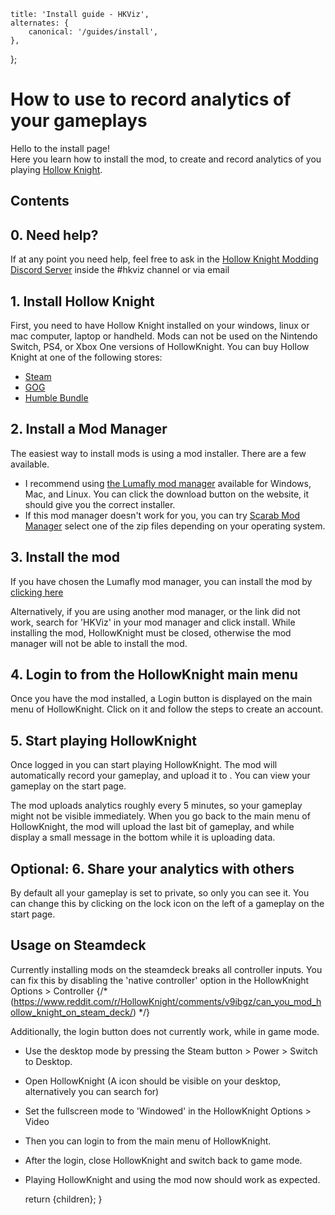 
    title: 'Install guide - HKViz',
    alternates: {
        canonical: '/guides/install',
    },
};

# How to use <HKVizText /> to record analytics of your gameplays

Hello to the <HKVizText /> install page! <br/>
Here you learn how to install the mod, to create and record analytics of you playing <a href="https://www.hollowknight.com" target="_blank">Hollow Knight</a>.

## Contents

## 0. Need help?

If at any point you need help, feel free to ask in the <a href={HOLLOW_KNIGHT_MODDING_DISCORD_URL}>Hollow Knight Modding Discord Server</a> inside the #hkviz channel or via email <MailLinkUnstyled />

## 1. Install Hollow Knight

First, you need to have Hollow Knight installed on your windows, linux or mac computer, laptop or handheld. Mods can not be used on the Nintendo Switch, PS4, or Xbox One versions of HollowKnight.
You can buy Hollow Knight at one of the following stores:

-   <a href="https://store.steampowered.com/app/367520/Hollow_Knight/" target="_blank">
        Steam
    </a>
-   <a href="https://www.gog.com/game/hollow_knight" target="_blank">
        GOG
    </a>
-   <a href="https://www.humblebundle.com/store/hollow-knight" target="_blank">
        Humble Bundle
    </a>

## 2. Install a Mod Manager

The easiest way to install mods is using a mod installer.
There are a few available.

-   I recommend using <a href="https://themulhima.github.io/Lumafly/" target="_blank">the Lumafly mod manager</a> available for Windows, Mac, and Linux.
    You can click the download button on the website, it should give you the correct installer.
-   If this mod manager doesn't work for you, you can try <a href="https://github.com/fifty-six/Scarab/releases/latest" target="_blank">Scarab Mod Manager</a>
    select one of the zip files depending on your operating system.

## 3. Install the <HKVizText /> mod

If you have chosen the Lumafly mod manager, you can install the <HKVizText /> mod
by <a href="https://themulhima.github.io/Lumafly/commands/download/?mods=HKViz">clicking here</a>

Alternatively, if you are using another mod manager, or the link did not work, search for 'HKViz' in your mod manager and click install.
While installing the mod, HollowKnight must be closed, otherwise the mod manager will not be able to install the mod.

## 4. Login to <HKVizText /> from the HollowKnight main menu

Once you have the mod installed, a Login button is displayed on the main menu of HollowKnight.
Click on it and follow the steps to create an account.

## 5. Start playing HollowKnight

Once logged in you can start playing HollowKnight. The mod will automatically record your gameplay, and upload it to <HKVizText />.
You can view your gameplay on <Link href="/">the start page</Link>.

The mod uploads analytics roughly every 5 minutes, so your gameplay might not be visible immediately.
When you go back to the main menu of HollowKnight, the mod will upload the last bit of gameplay,
and while display a small message in the bottom while it is uploading data.

## Optional: 6. Share your analytics with others

By default all your gameplay is set to private, so only you can see it. You can change this by clicking on the lock icon on the left of a gameplay on the start page.

## Usage on Steamdeck

Currently installing mods on the steamdeck breaks all controller inputs.
You can fix this by disabling the 'native controller' option in the HollowKnight Options > Controller
{/* (https://www.reddit.com/r/HollowKnight/comments/v9ibgz/can_you_mod_hollow_knight_on_steam_deck/) */}

Additionally, the login button does not currently work, while in game mode.

-   Use the desktop mode by pressing the Steam button > Power > Switch to Desktop.
-   Open HollowKnight (A icon should be visible on your desktop, alternatively you can search for)
-   Set the fullscreen mode to 'Windowed' in the HollowKnight Options > Video
-   Then you can login to <HKVizText /> from the main menu of HollowKnight.
-   After the login, close HollowKnight and switch back to game mode.
-   Playing HollowKnight and using the mod now should work as expected.

    return <MdxInnerWrapper>{children}</MdxInnerWrapper>;
}
